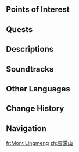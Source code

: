 {{Location Infobox
|image        = Mt. Lingmeng.png
|type         = Subarea
|area         = Chenyu Vale: Upper Vale
|subregion    = Chenyu Vale
|region       = Liyue
}}
{{Location Intro|description={{If Self|Mt. Lingmeng|It|Mt. Lingmeng}} is located west of [[Qiaoying Village]] and southeast of [[Yilong Wharf]].}}

==Points of Interest==
{{Locations by Category Table|type=Points of Interest}}

==Quests==
{{Quests by Category List|Mt. Lingmeng Quests|heo=1}}
<!--
==Features==
===Domains===
{{Domains by Category Gallery}}

===Exploration===

===Enemies===
* {{Enemy|}}

===Local Specialties===
* {{Item|}}

===Interactables===

==Puzzles==
===Puzzle Name===

==NPCs==
*

===Vendors===
*
-->
==Descriptions==
{{Description/Viewpoint|Past Glories of Wangshan}}

==Soundtracks==
{{Soundtracks by Category Table|type=location}}
<!--
==Lore==

==Trivia==
-->
==Other Languages==
{{Other Languages
|en      = Mt. Lingmeng
|zhs     = 灵濛山
|zhs_rm  = Língméng-shān
|zht     = 靈濛山
|zht_rm  = Língméng-shān
|zh_tl   = 
|ja      = {{Rubi|霊|れい|濛|もう|山|ざん}}
|ja_rm   = Reimou-zan
|ja_tl   = 
|ko      = 영몽산
|ko_rm   = 
|ko_tl   = 
|es      = Monte Lingmeng
|es_tl   = Mount Lingmeng
|fr      = Mont Lingmeng
|fr_tl   = Mount Lingmeng
|ru      = Гора Линмэн
|ru_tl   = Mount Lingmeng
|th      = Mt. Lingmeng
|vi      = Linh Mông Sơn
|vi_tl   = 
|de      = Berg Lingmeng
|de_tl   = Mount Lingmeng
|id      = Mt. Lingmeng
|pt      = Monte Lingmeng
|pt_tl   = 
|tr      = Lingmeng Dağı
|tr_tl   = 
|it      = Monte Lingmeng
|it_tl   = 
}}

==Change History==
{{Change History|4.4}}
<!--
==References==
{{Reflist}}
-->
==Navigation==
{{Area Navbox|Liyue}}

[[fr:Mont Lingmeng]]
[[zh:靈濛山]]